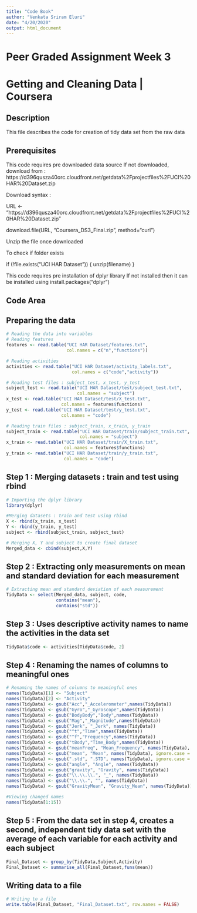```yaml
---
title: "Code Book"
author: "Venkata Sriram Eluri"
date: "4/20/2020"
output: html_document
---
```

# Peer Graded Assignment Week 3 
# Getting and Cleaning Data | Coursera

## Description
This file describes the code for creation of tidy data set from the raw data

## Prerequisites

This code requires pre downloaded data source
If not downloaded, download from :
https://d396qusza40orc.cloudfront.net/getdata%2Fprojectfiles%2FUCI%20HAR%20Dataset.zip

Download syntax :

URL <- "https://d396qusza40orc.cloudfront.net/getdata%2Fprojectfiles%2FUCI%20HAR%20Dataset.zip"

download.file(URL, "Coursera_DS3_Final.zip", method="curl")

Unzip the file once downloaded

To check if folder exists

if (!file.exists("UCI HAR Dataset")) { 
  unzip(filename) 
}

This code requires pre installation of dplyr library
If not installed then it can be installed using install.packages("dplyr")

## Code Area

## Preparing the data

```r
# Reading the data into variables
# Reading features
features <- read.table("UCI HAR Dataset/features.txt",
                       col.names = c("n","functions"))

# Reading activities
activities <- read.table("UCI HAR Dataset/activity_labels.txt",
                         col.names = c("code","activity"))

# Reading test files : subject_test, x_test, y_test
subject_test <- read.table("UCI HAR Dataset/test/subject_test.txt",
                           col.names = "subject")
x_test <- read.table("UCI HAR Dataset/test/X_test.txt",
                     col.names = features$functions)
y_test <- read.table("UCI HAR Dataset/test/y_test.txt",
                     col.names = "code")

# Reading train files : subject_train, x_train, y_train
subject_train <- read.table("UCI HAR Dataset/train/subject_train.txt",
                            col.names = "subject")
x_train <- read.table("UCI HAR Dataset/train/X_train.txt",
                      col.names = features$functions)
y_train <- read.table("UCI HAR Dataset/train/y_train.txt",
                      col.names = "code")


```

## Step 1 : Merging datasets : train and test using rbind

```r
# Importing the dplyr library
library(dplyr)

#Merging datasets : train and test using rbind
X <- rbind(x_train, x_test)
Y <- rbind(y_train, y_test)
subject <- rbind(subject_train, subject_test)

# Merging X, Y and subject to create final dataset
Merged_data <- cbind(subject,X,Y)

```


## Step 2 : Extracting only measurements on mean and standard deviation for each measurement

```r
# Extracting mean and standard deviation of each measurement
TidyData <- select(Merged_data, subject, code,
                   contains("mean"),
                   contains("std"))

```


## Step 3 : Uses descriptive activity names to name the activities in the data set

```r
TidyData$code <- activities[TidyData$code, 2]
```


## Step 4 : Renaming the names of columns to meaningful ones

```r
# Renaming the names of columns to meaningful ones
names(TidyData)[1] <- "Subject"
names(TidyData)[2] <- "Activity"
names(TidyData) <- gsub("Acc","_Accelerometer",names(TidyData))
names(TidyData) <- gsub("Gyro","_Gyroscope",names(TidyData))
names(TidyData) <- gsub("BodyBody","Body",names(TidyData))
names(TidyData) <- gsub("Mag","_Magnitude",names(TidyData))
names(TidyData) <- gsub("Jerk", "_Jerk", names(TidyData))
names(TidyData) <- gsub("^t","Time",names(TidyData))
names(TidyData) <- gsub("^f","Frequency",names(TidyData))
names(TidyData) <- gsub("tBody","Time_Body",names(TidyData))
names(TidyData) <- gsub("meanFreq", "Mean_Frequency", names(TidyData), ignore.case = TRUE)
names(TidyData) <- gsub("mean", "Mean", names(TidyData), ignore.case = TRUE)
names(TidyData) <- gsub(".std", ".STD", names(TidyData), ignore.case = TRUE)
names(TidyData) <- gsub("angle", "Angle", names(TidyData))
names(TidyData) <- gsub("gravity", "Gravity", names(TidyData))
names(TidyData) <- gsub("\\.\\.\\.", "_", names(TidyData))
names(TidyData) <- gsub("\\.\\.", "", names(TidyData))
names(TidyData) <- gsub("GravityMean", "Gravity_Mean", names(TidyData))

#Viewing changed names
names(TidyData[1:15])
```

## Step 5 : From the data set in step 4, creates a second, independent tidy data set with the average of each variable for each activity and each subject

```r
Final_Dataset <- group_by(TidyData,Subject,Activity)
Final_Dataset <- summarise_all(Final_Dataset,funs(mean))

```

## Writing data to a file

```r
# Writing to a file
write.table(Final_Dataset, "Final_Dataset.txt", row.names = FALSE)
```

